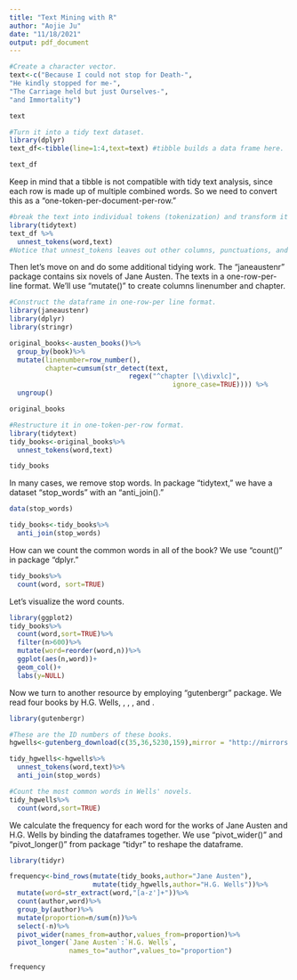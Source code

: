 ---
title: "Text Mining with R"
author: "Aojie Ju"
date: "11/18/2021"
output: pdf_document
---

```{r}
#Create a character vector.
text<-c("Because I could not stop for Death-",
"He kindly stopped for me-",
"The Carriage held but just Ourselves-",
"and Immortality")

text

#Turn it into a tidy text dataset.
library(dplyr) 
text_df<-tibble(line=1:4,text=text) #tibble builds a data frame here.

text_df

```

Keep in mind that a tibble is not compatible with tidy text analysis, since each row is made up of multiple combined words. So we need to convert this as a "one-token-per-document-per-row."

```{r}
#break the text into individual tokens (tokenization) and transform it to a tidy data structure.
library(tidytext)
text_df %>%
  unnest_tokens(word,text)
#Notice that unnest_tokens leaves out other columns, punctuations, and converts the tokens to lowercase. 
```
Then let's move on and do some additional tidying work. The "janeaustenr" package contains six novels of Jane Austen. The texts in a one-row-per-line format. We'll use "mutate()" to create columns linenumber and chapter.

```{r}
#Construct the dataframe in one-row-per line format.
library(janeaustenr)
library(dplyr)
library(stringr)

original_books<-austen_books()%>%
  group_by(book)%>%
  mutate(linenumber=row_number(),
         chapter=cumsum(str_detect(text,
                              regex("^chapter [\\divxlc]",
                                         ignore_case=TRUE)))) %>%
  ungroup()

original_books

#Restructure it in one-token-per-row format.
library(tidytext)
tidy_books<-original_books%>%
  unnest_tokens(word,text)

tidy_books
```

In many cases, we remove stop words. In package "tidytext," we have a dataset "stop_words" with an "anti_join()."

```{r}
data(stop_words)

tidy_books<-tidy_books%>%
  anti_join(stop_words)
```

How can we count the common words in all of the book? We use "count()" in package "dplyr."

```{r}
tidy_books%>%
  count(word, sort=TRUE)
```
Let's visualize the word counts.

```{r}
library(ggplot2)
tidy_books%>%
  count(word,sort=TRUE)%>%
  filter(n>600)%>%
  mutate(word=reorder(word,n))%>%
  ggplot(aes(n,word))+
  geom_col()+
  labs(y=NULL)
```

Now we turn to another resource by employing "gutenbergr" package. We read four books by H.G. Wells, \textit{The Time Machine}, \textit{The War of the Worlds}, \textit{The Invisible Man}, and \textit{The Island of Doctor Moreau}.

```{r}
library(gutenbergr)

#These are the ID numbers of these books.
hgwells<-gutenberg_download(c(35,36,5230,159),mirror = "http://mirrors.xmission.com/gutenberg/")

tidy_hgwells<-hgwells%>%
  unnest_tokens(word,text)%>%
  anti_join(stop_words)

#Count the most common words in Wells' novels.
tidy_hgwells%>%
  count(word,sort=TRUE)
```
We calculate the frequency for each word for the works of Jane Austen and H.G. Wells by binding the dataframes together. We use "pivot_wider()" and "pivot_longer()" from package "tidyr" to reshape the dataframe.

```{r}
library(tidyr)

frequency<-bind_rows(mutate(tidy_books,author="Jane Austen"),
                     mutate(tidy_hgwells,author="H.G. Wells"))%>%
  mutate(word=str_extract(word,"[a-z']+"))%>%
  count(author,word)%>%
  group_by(author)%>%
  mutate(proportion=n/sum(n))%>%
  select(-n)%>%
  pivot_wider(names_from=author,values_from=proportion)%>%
  pivot_longer(`Jane Austen`:`H.G. Wells`,
               names_to="author",values_to="proportion")

frequency
```

